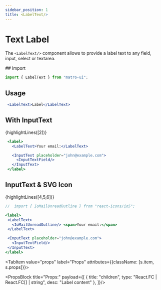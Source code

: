 ```yaml
---
sidebar_position: 1
title: <LabelText/>
---
```



# Text Label

The `<LabelText/>` component allows to provide a label text to any field, input, select or textarea.

<Sources 
  git="https://github.com/matro-ui/matro-ui/tree/main/src/inputs/LabelText"
  npmjs="https://www.npmjs.com/package/matro-ui" 
  name="labeltext"
/>


<div className={s.tabs}>
<Tabs className={s.parent}>
  <TabItem value="usage" label="Usage" attributes={{className: [s.item, s.usage]}}>
## Import 

```jsx
import { LabelText } from "matro-ui";
```

 ## Usage

 ```jsx live 
  <LabelText>Label</LabelText>
```

 ## With InputText

{highlightLines([2])}
 ```jsx live 
  <label>
    <LabelText>Your email:</LabelText>

    <InputText placeholder="john@example.com">
      <InputTextField/>
    </InputText>
  </label>
```

 ## InputText & SVG Icon


{highlightLines([4,5,6])}
 ```jsx live 
//  import { IoMailUnreadOutline } from "react-icons/io5";

<label>
  <LabelText>
    <IoMailUnreadOutline/> <span>Your email:</span>
  </LabelText>

  <InputText placeholder="john@example.com">
    <InputTextField/>
  </InputText>
</label>
```

  </TabItem>


  <TabItem value="props" label="Props" attributes={{className: [s.item, s.props]}}>

<PropsBlock 
title="Props:"
payload={[
{
  title: "children",
  type: "React.FC | React.FC[] | string",
  desc: "Label content"
},
]}/>


</TabItem>






</Tabs>
</div>
